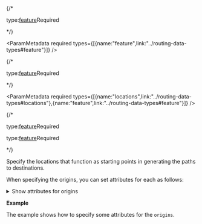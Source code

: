 

<If c="requestType=='job'">
{/* <p class="space-x-2"><span><span class="font-sm text-color-3">type:</span><a class="font-sm text-color-3" href="../routing-data-types#feature">feature</a></span><span class="font-bold text-[#a82b1e]">Required</span></p> */}

<ParamMetadata required types={[{name:"feature",link:"../routing-data-types#feature"}]} />

</If>

<If c="requestType=='direct'">
{/* <p class="space-x-2"><span><span class="font-sm text-color-3">type:</span><a class="font-sm text-color-3" href="../routing-data-types#feature">feature</a></span><span class="font-bold text-[#a82b1e]">Required</span></p> */}

<ParamMetadata required types={[{name:"locations",link:"../routing-data-types#locations"},{name:"feature",link:"../routing-data-types#feature"}]} />

</If>

{/* <If c="requestType == 'job'">
<p class="space-x-2"><span><span class="font-sm text-color-3">type:</span><a class="font-sm text-color-3" href="../routing-data-types#feature">feature</a></span><span class="font-bold text-[#a82b1e]">Required</span></p>
</If>

<If c="requestType == 'direct'">
<p class="space-x-2"><span><span class="font-sm text-color-3">type:</span><a class="font-sm text-color-3" href="../routing-data-types#feature">feature</a></span><span class="font-bold text-[#a82b1e]">Required</span></p>
</If> */}

Specify the locations that function as starting points in generating the paths to destinations.

When specifying the origins, you can set attributes for each as follows:

<details>
 <summary><span class="font-sm text-color-link">Show attributes for origins</span></summary>

 #### Attributes for origins

-   <p class="space-x-2"><span class="font-bold">Name</span><span class="font-sm text-color-3">string (length: 500)</span><span class="font-bold text-[#00619b]">nullable</span></p>

    The name of the origin. The name can be a unique identifier for the origin. 
    
    <If c="requestType == 'job'">
    The name is included in the output lines (as the `OriginName` field) and in the output origins (as the `Name` field) and can be used to join additional information from the analysis outputs to the attributes of your origins.
    </If>

    <If c="requestType == 'direct'">
    If `outputType` is `esriNAODOutputStraightLines` or `esriNAODOutputNoLines`, the name is included in the output lines `Name` field (the output lines name will be origin name – destination name). The name is also included in the output origins as the `Name` field.
    </If>

    If the name is not specified, a unique name prefixed with Location is automatically generated.

<If c="requestType=='direct'">
-   <p class="space-x-2"><span class="font-bold">ObjectID</span><span class="font-sm text-color-3">integer (non-negative)</span><span class="font-bold text-[#00619b]">nullable</span></p> 

    The object ID of the origin.
    
    `ObjectID` is a unique identifier for the origin. If the `outputType` value is `esriNAODOutputStraightLines` or `esriNAODOutputNoLines`, the `ObjectID` value is included in the output lines (as the `OriginID` field). If `outputType` is `esriNAODOutputSparseMatrix`, the `ObjectID` value is included in the output matrix. The `ObjectID` value is also included in the output origins (as the `ObjectID` field) and can be used to join additional information from analysis outputs to the attribute of the origins. If the `ObjectID` value is not specified, a unique ID is automatically generated in the output. 
</If>

<If c="requestType=='direct' && publication =='services-reference/enterprise'">
<NetworkLocationFields />
</If>

-   <p class="space-x-2"><span class="font-bold">TargetDestinationCount</span><span class="font-sm text-color-3">integer</span></p>

    The maximum number of destinations to find for the origin.

    <If c="requestType == 'job'">
    If a value is not specified, the value from the `number_of_destinations_to_find` parameter is used.
    </If>

    <If c="requestType == 'direct'">
    If a value is not specified, the value from the `defaultTargetDestinationCount` parameter is used.
    </If>

    This field allows you to specify a different number of destinations to find for each origin. For example, using this field, you can find the three closest destinations from one origin and the two closest destinations from another origin.

<If c="requestType=='job'">

-   <p class="space-x-2"><span class="font-bold">Cutoff</span><span class="font-sm text-color-3">number (non-negative)</span></p> 

    The impedance value at which to stop searching for destinations from a given origin. 
    
    This attribute allows you to specify a different cutoff value for each destination. For example, using this attribute, you can specify to search for destinations within five minutes of travel time from one origin and to search for destinations within eight minutes of travel time from another origin.

    The units of the cutoff are the same as the units of your impedance attribute. If a value is not specified, the value from the [`cutoff`](#cutoff) parameter is used.
</If>

<If c="requestType=='direct'">
-   <p class="space-x-2"><span class="font-bold">Cutoff_[Impedance]</span><span class="font-sm text-color-3">number (non-negative)</span></p> 

    If you want to stop searching for destinations once the search has exceeded a certain impedance value, specify a `Cutoff_[Impedance]` field value for your origin.

    This is the impedance attribute name in the analysis, or the impedance name of the travel mode if you specify a travel mode. This attribute allows you to specify a different cutoff value for each destination.

    For example, using this attribute, you can specify to search for destinations within five minutes of travel time from one origin and to search for destinations within eight minutes of travel time from another origin.

    The units of the cutoff are the same as the units of the impedance attribute. If a value is not specified, the [`defaultCutoff`](#defaultCutoff) parameter value is used.
</If>

<If c="requestType=='direct' && publication == 'rest/routing'">
If you have multiple network cost attributes, you'll see multiple `Cutoff_[Impedance]` fields. Consequently, you may have more than one time- or distance-based `Cutoff_[Impedance]` field. The field values you provide are only referenced if the cost attribute referred to in the field name is used in the analysis as impedance attribute; it is not used if the attribute is used in the analysis as accumulate attribute.
</If>

-   <p class="space-x-2"><span class="font-bold">CurbApproach</span><span class="font-sm text-color-3">int enum</span><span class="font-bold text-[#6d29cc]">default:0</span></p>

    Allowed values: `0`, `1`, `2`, `3`

    Specify the direction a vehicle can depart from the origin. The field value is specified as one of the following integers:

    - `0`: Either side of vehicle. The vehicle can depart the origin in either direction. U-turns are allowed. You should choose this setting if your vehicle can make a U-turn at the origin or if it can pull into a driveway or parking lot and turn around.
    - `1`: Right side of vehicle. When the vehicle departs the origin, the curb must be on the right side of the vehicle. A U-turn is prohibited.
    - `2`: Left side of vehicle. When the vehicle departs the origin, the curb must be on the left side of the vehicle. A U-turn is prohibited.
    - `3`: No U-turn. When the vehicle departs the origin, the curb can be on either side of the vehicle; however, the vehicle must depart without turning around. [Learn more about U-turn policies](https://pro.arcgis.com/en/pro-app/latest/help/analysis/networks/u-turn-policies.htm)

    <details>
     <summary><span class="font-sm text-color-link">Show illustration</span></summary>

    <StyledTable headers={"Setting,Coded value,Description"}>

    <StyledTableRow>

    <StyledTableCell cellStyle="markdown">

    Either side of vehicle

    </StyledTableCell>

    <StyledTableCell cellStyle="markdown">

    0

    </StyledTableCell>

    <StyledTableCell cellStyle="markdown">

    The vehicle can depart the origin in either direction, so a U-turn is allowed at the origin. This setting can be chosen if it is possible and desirable for a vehicle to turn around at the origin. This decision may depend on the width of the road and the amount of traffic or whether the location has a parking lot where vehicles can pull in and turn around.

    ![Either side of vehicle ](../../images/CurbApproach_EitherSide.png)

    _All arrival and departure combinations are allowed with the Either side of vehicle curb approach._

    </StyledTableCell>

    </StyledTableRow>

    <StyledTableRow>

    <StyledTableCell cellStyle="markdown">

    Right side of vehicle

    </StyledTableCell>

    <StyledTableCell cellStyle="markdown">

    1

    </StyledTableCell>

    <StyledTableCell cellStyle="markdown">

    When the vehicle departs the origin, the origin must be on the right side of the vehicle. A U-turn is prohibited. This is typically used for vehicles such as buses that must arrive with the bus stop on the right side.
     
    ![Right side of vehicle ](../../images/CurbApproach_RightSide.png)

    _The allowed arrival and departure combination for the Right side of vehicle curb approach is shown._

    </StyledTableCell>

    </StyledTableRow>

    <StyledTableRow>

    <StyledTableCell cellStyle="markdown">

    Left side of vehicle

    </StyledTableCell>

    <StyledTableCell cellStyle="markdown">

    2

    </StyledTableCell>

    <StyledTableCell cellStyle="markdown">

    When the vehicle departs the origin, the origin must be on the left side of the vehicle. A U-turn is prohibited. This is typically used for vehicles such as buses that must arrive with the bus stop on the left side.

    ![Left side of vehicle ](../../images/CurbApproach_LeftSide.png)

    _The allowed arrival and departure combination for the Left side of vehicle curb approach is shown._

    </StyledTableCell>

    </StyledTableRow>

    <StyledTableRow>

    <StyledTableCell cellStyle="markdown">

    No U-Turn

    </StyledTableCell>

    <StyledTableCell cellStyle="markdown">

    3

    </StyledTableCell>

    <StyledTableCell cellStyle="markdown">

    When the vehicle departs the origin, the origin can be on either side of the vehicle; however, when it departs, the vehicle must continue in the same direction it arrived. A U-turn is prohibited.

    ![No U-turns ](../../images/CurbApproach_NoU-Turns.png)

    _The allowed arrival and departure combinations for the No U-Turn curb approach are shown._

    </StyledTableCell>

    </StyledTableRow>

    </StyledTable>

    The `CurbApproach` attribute is designed to work with both types of national driving standards: right-hand traffic (United States) and left-hand traffic (United Kingdom). First, consider an origin on the left side of a vehicle. It is always on the left side regardless of whether the vehicle travels on the left or right half of the road. What may change with national driving standards is your decision to depart an origin from one of two directions, that is, so it ends up on the right or left side of the vehicle. For example, if you want to depart at an origin and not have a lane of traffic between the vehicle and the facility, choose 1 (Right side of vehicle) in the United States and 2 (Left side of vehicle) in the United Kingdom.

    <ColumnLayout layout={2}>

    <Column>

    <Figure>

    ![ Right side of vehicle with right-hand traffic](../../images/CurbApproach_RightSide.png)

    <Caption>

    _With right-hand traffic, the curb approach that leaves the vehicle closest to the origin is Right side of vehicle._

    </Caption>

    </Figure>

    </Column>

    <Column>

    <Figure>

    ![ Left side of vehicle with left-hand traffic ](../../images/CurbApproach_LeftSideDriving.png)

    <Caption>

    _With left-hand traffic, the curb approach that leaves the vehicle closest to the origin is Left side of vehicle._

    </Caption>

    </Figure>

    </Column>

    </ColumnLayout>

    </details>

<BearingAttributes />

</details>

**Example**

The example shows how to specify some attributes for the `origins`.

<CodeBlock language="json" source="../../code-samples/travelCostMatrix/examples/inputs/origins_ex.json" group="json" maxLines={20} expandable/>